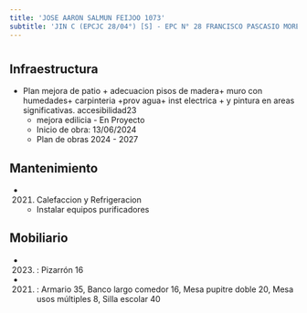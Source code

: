 ```yaml
---
title: 'JOSE AARON SALMUN FEIJOO 1073'
subtitle: 'JIN C (EPCJC 28/04°) [S] - EPC N° 28 FRANCISCO PASCASIO MORENO - CAIYJ CLUB LA BOCA'
---
```


#
## Infraestructura

* Plan mejora de patio + adecuacion pisos de madera+ muro con humedades+ carpinteria +prov agua+  inst electrica + y pintura en areas significativas. accesibilidad23 
    + mejora edilicia - En Proyecto 
    + Inicio de obra: 13/06/2024 
    + Plan de obras 2024 - 2027 






## Mantenimiento

*  (2021) Calefaccion y Refrigeracion 
    + Instalar equipos purificadores





## Mobiliario

*  (2023) : Pizarrón 16 

*  (2021) : Armario 35, Banco largo comedor 16, Mesa pupitre doble 20, Mesa usos múltiples 8, Silla escolar 40 



